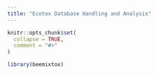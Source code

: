 ```yaml
---
title: "Ecotox Database Handling and Analysis"
---
```


```r
knitr::opts_chunk$set(
  collapse = TRUE,
  comment = "#>"
)
```

```r
library(beemixtox)
```
